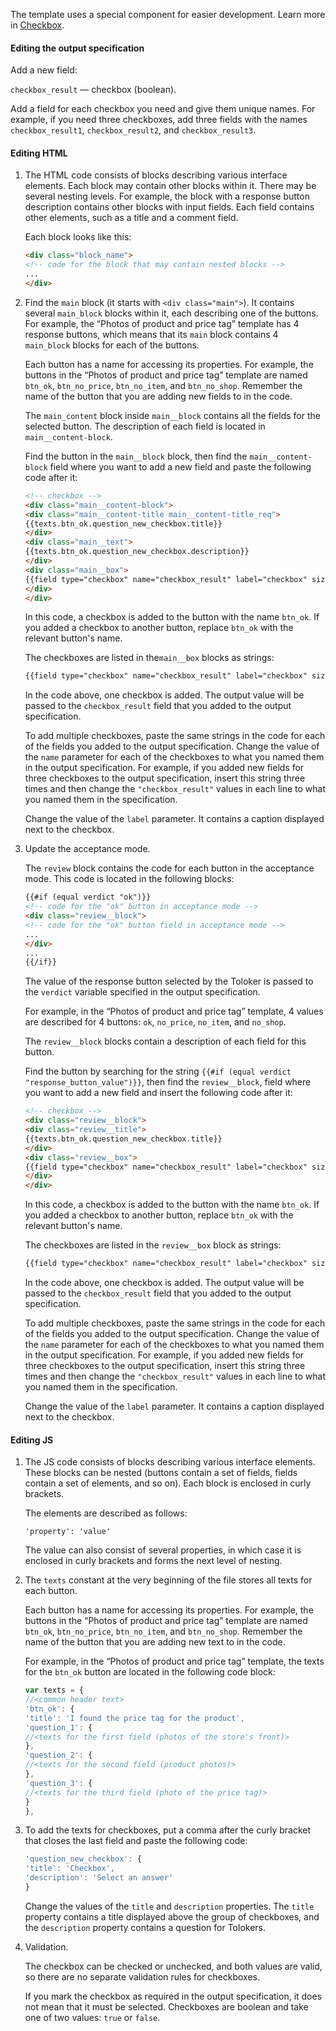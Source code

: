 The template uses a special component for easier development. Learn more in [Checkbox](/docs/guide/t-components/checkboxes).

#### Editing the output specification

Add a new field:

`checkbox_result` — checkbox (boolean).

Add a field for each checkbox you need and give them unique names. For example, if you need three checkboxes, add three fields with the names `checkbox_result1`, `checkbox_result2`, and `checkbox_result3`.

#### Editing HTML

1. The HTML code consists of blocks describing various interface elements. Each block may contain other blocks within it. There may be several nesting levels. For example, the block with a response button description contains other blocks with input fields. Each field contains other elements, such as a title and a comment field.

    Each block looks like this:

    ```html
    <div class="block_name">
    <!-- code for the block that may contain nested blocks -->
    ...
    </div>
    ```

1. Find the `main` block (it starts with `<div class="main">`). It contains several `main_block` blocks within it, each describing one of the buttons. For example, the “Photos of product and price tag” template has 4 response buttons, which means that its `main` block contains 4 `main_block` blocks for each of the buttons.

    Each button has a name for accessing its properties. For example, the buttons in the “Photos of product and price tag” template are named `btn_ok`, `btn_no_price`, `btn_no_item`, and `btn_no_shop`. Remember the name of the button that you are adding new fields to in the code.

    The `main_content` block inside `main__block` contains all the fields for the selected button. The description of each field is located in `main__content-block`.

    Find the button in the `main__block` block, then find the `main__content-block` field where you want to add a new field and paste the following code after it:

    ```html
    <!-- checkbox -->
    <div class="main__content-block">
    <div class="main__content-title main__content-title_req">
    {{texts.btn_ok.question_new_checkbox.title}}
    </div>
    <div class="main__text">
    {{texts.btn_ok.question_new_checkbox.description}}
    </div>
    <div class="main__box">
    {{field type="checkbox" name="checkbox_result" label="checkbox" size="L"}}
    </div>
    </div>
    ```

    In this code, a checkbox is added to the button with the name `btn_ok`. If you added a checkbox to another button, replace `btn_ok` with the relevant button's name.

    The checkboxes are listed in the`main__box` blocks as strings:

    ```html
    {{field type="checkbox" name="checkbox_result" label="checkbox" size="L"}}
    ```

    In the code above, one checkbox is added. The output value will be passed to the `checkbox_result` field that you added to the output specification.

    To add multiple checkboxes, paste the same strings in the code for each of the fields you added to the output specification. Change the value of the `name` parameter for each of the checkboxes to what you named them in the output specification. For example, if you added new fields for three checkboxes to the output specification, insert this string three times and then change the `"checkbox_result"` values in each line to what you named them in the specification.

    Change the value of the `label` parameter. It contains a caption displayed next to the checkbox.

1. Update the acceptance mode.

    The `review` block contains the code for each button in the acceptance mode. This code is located in the following blocks:

    ```html
    {{#if (equal verdict "ok")}}
    <!-- code for the "ok" button in acceptance mode -->
    <div class="review__block">
    <!-- code for the "ok" button field in acceptance mode -->
    ...
    </div>
    ...
    {{/if}}
    ```

    The value of the response button selected by the Toloker is passed to the `verdict` variable specified in the output specification.

    For example, in the “Photos of product and price tag” template, 4 values are described for 4 buttons: `ok`, `no_price`, `no_item`, and `no_shop`.

    The `review__block` blocks contain a description of each field for this button.

    Find the button by searching for the string `{{#if (equal verdict "response_button_value")}}`, then find the `review__block`, field where you want to add a new field and insert the following code after it:

    ```html
    <!-- checkbox -->
    <div class="review__block">
    <div class="review__title">
    {{texts.btn_ok.question_new_checkbox.title}}
    </div>
    <div class="review__box">
    {{field type="checkbox" name="checkbox_result" label="checkbox" size="L"}}
    </div>
    </div>
    ```

    In this code, a checkbox is added to the button with the name `btn_ok`. If you added a checkbox to another button, replace `btn_ok` with the relevant button's name.

    The checkboxes are listed in the `review__box` block as strings:

    ```html
    {{field type="checkbox" name="checkbox_result" label="checkbox" size="L"}}
    ```

    In the code above, one checkbox is added. The output value will be passed to the `checkbox_result` field that you added to the output specification.

    To add multiple checkboxes, paste the same strings in the code for each of the fields you added to the output specification. Change the value of the `name` parameter for each of the checkboxes to what you named them in the output specification. For example, if you added new fields for three checkboxes to the output specification, insert this string three times and then change the `"checkbox_result"` values in each line to what you named them in the specification.

    Change the value of the `label` parameter. It contains a caption displayed next to the checkbox.

#### Editing JS

1. The JS code consists of blocks describing various interface elements. These blocks can be nested (buttons contain a set of fields, fields contain a set of elements, and so on). Each block is enclosed in curly brackets.

    The elements are described as follows:

    ```plaintext
    'property': 'value'
    ```

    The value can also consist of several properties, in which case it is enclosed in curly brackets and forms the next level of nesting.

1. The `texts` constant at the very beginning of the file stores all texts for each button.

    Each button has a name for accessing its properties. For example, the buttons in the “Photos of product and price tag” template are named `btn_ok`, `btn_no_price`, `btn_no_item`, and `btn_no_shop`. Remember the name of the button that you are adding new text to in the code.

    For example, in the “Photos of product and price tag” template, the texts for the `btn_ok` button are located in the following code block:

    ```javascript
    var texts = {
    //<common header text>
    'btn_ok': {
    'title': 'I found the price tag for the product',
    'question_1': {
    //<texts for the first field (photos of the store's front)>
    },
    'question_2': {
    //<texts for the second field (product photos)>
    },
    'question_3': {
    //<texts for the third field (photo of the price tag)>
    }
    },
    ```

1. To add the texts for checkboxes, put a comma after the curly bracket that closes the last field and paste the following code:

    ```javascript
    'question_new_checkbox': {
    'title': 'Checkbox',
    'description': 'Select an answer'
    }
    ```

    Change the values of the `title` and `description` properties. The `title` property contains a title displayed above the group of checkboxes, and the `description` property contains a question for Tolokers.

1. Validation.

    The checkbox can be checked or unchecked, and both values are valid, so there are no separate validation rules for checkboxes.

    <Note mode="note" title="Note">

    If you mark the checkbox as required in the output specification, it does not mean that it must be selected. Checkboxes are boolean and take one of two values: `true` or `false`.

    </Note>
